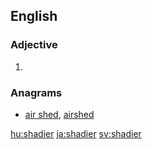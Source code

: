 ==English==

===Adjective===
{{head|en|adjective comparative form}}

# {{en-comparative of|shady}}

===Anagrams===
* [[air shed#English|air shed]], [[airshed#English|airshed]]

[[hu:shadier]]
[[ja:shadier]]
[[sv:shadier]]